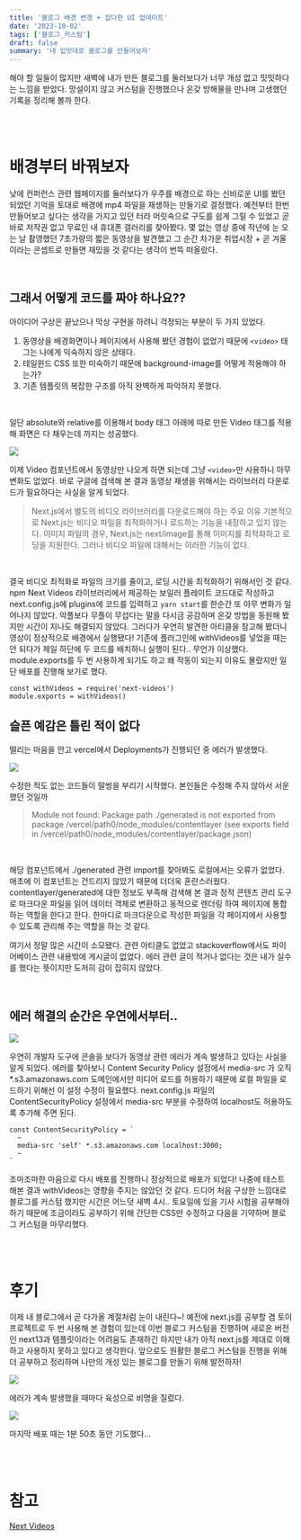 ```yaml
---
title: '블로그 배경 변경 + 잡다한 UI 업데이트'
date: '2023-10-02'
tags: ['블로그_커스텀']
draft: false
summary: '내 입맛대로 블로그를 만들어보자'
---
```


해야 할 일들이 많지만 새벽에 내가 만든 블로그를 둘러보다가 너무 개성 없고 밋밋하다는 느낌을 받았다. 망설이지 않고 커스텀을 진행했으나 온갖 방해물을 만나며 고생했던 기록을 정리해 볼까 한다.

<br/><br/>

# 배경부터 바꿔보자
낮에 컨퍼런스 관련 웹페이지를 둘러보다가 우주를 배경으로 하는 신비로운 UI를 봤던 되었던 기억을 토대로 배경에 mp4 파일을 재생하는 만들기로 결정했다. 예전부터 한번 만들어보고 싶다는 생각을 가지고 있던 터라 머릿속으로 구도를 쉽게 그릴 수 있었고 곧바로 저작권 없고 무료인 내 휴대폰 갤러리를 찾아봤다. 몇 없는 영상 중에 작년에 눈 오는 날 촬영했던 7초가량의 짧은 동영상을 발견했고 그 순간 차가운 취업시장 + 곧 겨울이라는 콘셉트로 만들면 재밌을 것 같다는 생각이 번뜩 떠올랐다.

<br/>

## 그래서 어떻게 코드를 짜야 하나요??
아이디어 구상은 끝났으나 막상 구현을 하려니 걱정되는 부분이 두 가지 있었다.
1. 동영상을 배경화면이나 페이지에서 사용해 봤던 경험이 없었기 때문에 ```<video>``` 태그는 나에게 익숙하지 않은 상태다.
2. 테일윈드 CSS 또한 미숙하기 때문에 background-image를 어떻게 적용해야 하는가? 
3. 기존 템플릿의 복잡한 구조를 아직 완벽하게 파악하지 못했다.

<br/>

일단 absolute와 relative를 이용해서 body 태그 아래에 따로 만든 Video 태그를 적용해 화면은 다 채우는데 까지는 성공했다.

![](https://velog.velcdn.com/images/mintmin0320/post/9dc84080-3cea-4907-82b3-a25e107ccd5f/image.png)

이제 Video 컴포넌트에서 동영상만 나오게 하면 되는데 그냥 ```<video>```만 사용하니 아무 변화도 없었다. 바로 구글에 검색해 본 결과 동영상 재생을 위해서는 라이브러리 다운로드가 필요하다는 사실을 알게 되었다.

> Next.js에서 별도의 비디오 라이브러리를 다운로드해야 하는 주요 이유
기본적으로 Next.js는 비디오 파일을 최적화하거나 로드하는 기능을 내장하고 있지 않는다. 이미지 파일의 경우, Next.js는 next/image를 통해 이미지를 최적화하고 로딩을 지원한다. 그러나 비디오 파일에 대해서는 이러한 기능이 없다.

<br/>

결국 비디오 최적화로 파일의 크기를 줄이고, 로딩 시간을 최적화하기 위해서인 것 같다. npm Next Videos 라이브러리에서 제공하는 보일러 플레이트 코드대로 작성하고 next.config.js에 plugins에 코드를 입력하고 ```yarn start```를 한순간 또 아무 변화가 일어나지 않았다. 악플보다 무플이 무섭다는 말을 다시금 공감하며 온갖 방법을 동원해 봤지만 시간이 지나도 해결되지 않았다. 그러다가 우연히 발견한 아티클을 참고해 봤더니 영상이 정상적으로 배경에서 실행됐다! 기존에 플러그인에 withVideos를 넣었을 때는 안 되다가 제일 하단에 두 코드를 배치하니 실행이 된다.. 무언가 이상했다. module.exports를 두 번 사용하게 되기도 하고 왜 작동이 되는지 이유도 몰랐지만 일단 배포를 진행해 보기로 했다.

```
const withVideos = require('next-videos')
module.exports = withVideos()
```

## 슬픈 예감은 틀린 적이 없다
떨리는 마음을 안고 vercel에서 Deployments가 진행되던 중 에러가 발생했다.

![](https://velog.velcdn.com/images/mintmin0320/post/ea260bd5-c204-482b-a447-d24402b68a4c/image.png)

수정한 적도 없는 코드들이 말썽을 부리기 시작했다. 본인들은 수정해 주지 않아서 서운했던 것일까

> Module not found: Package path ./generated is not exported from package /vercel/path0/node_modules/contentlayer (see exports field in /vercel/path0/node_modules/contentlayer/package.json)

<br/>

해당 컴포넌트에서 ./generated 관련 import를 찾아봐도 로컬에서는 오류가 없었다. 애초에 이 컴포넌트는 건드리지 않았기 때문에 더더욱 혼란스러웠다. contentlayer/generated에 대한 정보도 부족해 검색해 본 결과 정적 콘텐츠 관리 도구로 마크다운 파일을 읽어 데이터 객체로 변환하고 동적으로 렌더링 하여 페이지에 통합하는 역할을 한다고 한다. 한마디로 마크다운으로 작성한 파일을 각 페이지에서 사용할 수 있도록 관리해 주는 역할을 하는 것 같다. 

여기서 정말 많은 시간이 소모됐다. 관련 아티클도 없었고 stackoverflow에서도 파이어베이스 관련 내용밖에 게시글이 없었다. 에러 관련 글이 적거나 없다는 것은 내가 실수를 했다는 뜻이지만 도저히 감이 잡히지 않았다.

<br/>

## 에러 해결의 순간은 우연에서부터..

![](https://velog.velcdn.com/images/mintmin0320/post/fd3ecfb4-d843-4db5-a1a1-57966849bde9/image.png)

우연히 개발자 도구에 콘솔을 보다가 동영상 관련 에러가 계속 발생하고 있다는 사실을 알게 되었다.
에러를 찾아보니 Content Security Policy 설정에서 media-src 가 오직 *.s3.amazonaws.com 도메인에서만 미디어 로드를 허용하기 때문에 로컬 파일을 로드하기 위해선 이 설정 수정이 필요했다.
next.config.js 파일의 ContentSecurityPolicy 설정에서 media-src 부분을 수정하여 localhost도 허용하도록 추가해 주면 된다.

```
const ContentSecurityPolicy = `
  ~
  media-src 'self' *.s3.amazonaws.com localhost:3000;
  ~
`
```

조마조마한 마음으로 다시 배포를 진행하니 정상적으로 배포가 되었다! 나중에 테스트 해본 결과 withVideos는 영향을 주지는 않았던 것 같다. 드디어 처음 구상한 느낌대로 블로그를 커스텀 했지만 시간은 어느덧 새벽 4시.. 토요일에 있을 기사 시험을 공부해야 하기 때문에 조금이라도 공부하기 위해 간단한 CSS만 수정하고 다음을 기약하며 블로그 커스텀을 마무리했다.

<br/><br/>

# 후기
이제 내 블로그에서 곧 다가올 계절처럼 눈이 내린다~! 예전에 next.js를 공부할 겸 토이 프로젝트로 두 번 사용해 본 경험이 있는데 이번 블로그 커스텀을 진행하며 새로운 버전인 next13과 템플릿이라는 어려움도 존재하긴 하지만 내가 아직 next.js를 제대로 이해하고 사용하지 못하고 있다고 생각한다. 앞으로도 원활한 블로그 커스텀을 진행을 위해 더 공부하고 정리하며 나만의 개성 있는 블로그를 만들기 위해 발전하자!

![](https://velog.velcdn.com/images/mintmin0320/post/4c8e3cea-7206-4daa-9451-eab0491df5ee/image.png)

에러가 계속 발생했을 때마다 육성으로 비명을 질렀다.

![](https://velog.velcdn.com/images/mintmin0320/post/411d2bdc-7bf9-4b20-a840-2d545a22344e/image.png)

마지막 배포 때는 1분 50초 동안 기도했다...

<br/><br/>

# 참고
[Next Videos](https://www.npmjs.com/package/next-videos?activeTab=readme)